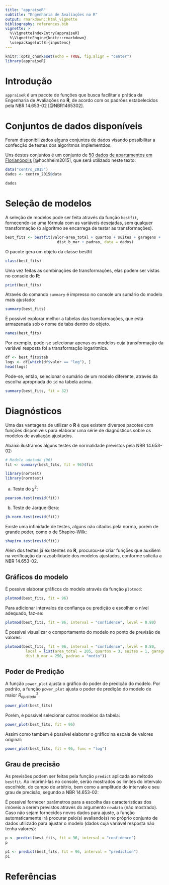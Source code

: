```yaml
---
title: "appraiseR"
subtitle: "Engenharia de Avaliações no R"
output: rmarkdown::html_vignette
bibliography: references.bib
vignette: >
  %\VignetteIndexEntry{appraiseR}
  %\VignetteEngine{knitr::rmarkdown}
  \usepackage[utf8]{inputenc}
---
```


```r
knitr::opts_chunk$set(echo = TRUE, fig.align = "center")
library(appraiseR)
```

# Introdução

`appraiseR` é um pacote de funções que busca facilitar a prática da Engenharia
de Avaliações no **R**, de acordo com os padrões estabelecidos pela 
NBR 14.653-02 [@NBR1465302].

# Conjuntos de dados disponíveis

Foram disponibilizados alguns conjuntos de dados visando possibilitar a
confecção de testes dos algoritmos implementdos.

Uns destes conjuntos é um conjunto de [50 dados de apartamentos em
Florianópolis](https://lfpdroubi.github.io/appraiseR/reference/centro_2015.html)
[@hochheim2015], que será utilizado neste texto:

```r
data("centro_2015")
dados <- centro_2015@data
```

```r
dados
```

# Seleção de modelos

A seleção de modelos pode ser feita através da função `bestfit`, fornecendo-se 
uma fórmula com as variáveis desejadas, sem qualquer transformação (o algoritmo
se encarrega de testar as transformações).

```r
best_fits <- bestfit(valor~area_total + quartos + suites + garagens + 
                       dist_b_mar + padrao, data = dados)
```

O pacote gera um objeto da classe bestfit

```r
class(best_fits)
```

Uma vez feitas as combinações de transformações, elas podem ser vistas no
console do **R**:

```r
print(best_fits)
```
Através do comando `summary` é impresso no console um sumário do modelo mais
ajustado:

```r
summary(best_fits)
```

É possível explorar melhor a tabelas das transformações, que está armazenada sob
o nome de tabs dentro do objeto.

```r
names(best_fits)
```


Por exemplo, pode-se selecionar apenas os modelos cuja transformação da variável
resposta foi a transformação logaritmica.


```r
df <- best_fits$tab
logs <- df[which(df$valor == "log"), ]
head(logs)
```
Pode-se, então, selecionar o sumário de um modelo diferente, através da escolha
apropriada do `id` na tabela acima.

```r
summary(best_fits, fit = 32)
```

# Diagnósticos

Uma das vantagens de utilizar o **R** é que existem diversos pacotes com funções
disponíveis para elaborar uma série de diagnósticos sobre os modelos de
avaliação ajustados.

Abaixo ilustramos alguns testes de normalidade previstos pela NBR 14.653-02:

```r
# Modelo adotado (96)
fit <- summary(best_fits, fit = 96)$fit
```

```r
library(nortest)
library(normtest)
```

a.  Teste do $\chi^2$:

```r
pearson.test(resid(fit))
```
b. Teste de Jarque-Bera:

```r
jb.norm.test(resid(fit))
```

Existe uma infinidade de testes, alguns não citados pela norma, porém de grande
poder, como o de Shapiro-Wilk:

```r
shapiro.test(resid(fit))
```
Além dos testes já existentes no **R**, procurou-se criar funções que auxiliem
na verificação da razoabilidade dos modelos ajustados, conforme solicita a
NBR 14.653-02.

## Gráficos do modelo

É possíve elaborar gráficos do modelo através da função `plotmod`:

```r
plotmod(best_fits, fit = 96)
```

Para adicionar intervalos de confiança ou predição e escolher o nível adequado, 
faz-se:

```r
plotmod(best_fits, fit = 96, interval = "confidence", level = 0.80)
```

É possível visualizar o comportamento do modelo no ponto de previsão de valores:

```r
plotmod(best_fits, fit = 96, interval = "confidence", level = 0.80,
         local = list(area_total = 205, quartos = 3, suites = 1, garagens = 2,
         dist_b_mar = 250, padrao = "medio"))
```


## Poder de Predição

A função `power_plot` ajusta o gráfico do poder de predição do modelo. 
Por padrão, a função `power_plot` ajusta o poder de predição do modelo de maior
$R^2_{ajustado}$. 

```r
power_plot(best_fits)
```

Porém, é possível selecionar outros modelos da tabela:

```r
power_plot(best_fits, fit = 96)
```

Assim como também é possível elaborar o gráfico na escala de valores original:

```r
power_plot(best_fits, fit = 96, func = "log")
```

## Grau de precisão

As previsões podem ser feitas pela função `predict` aplicada ao método `bestfit`.
Ao imprimí-las no console, serão mostrados os limites do intervalo escolhido, 
do campo de arbítrio, bem como a amplitude do intervalo e seu grau de precisão,
segundo a NBR 14.653-02:

É possível fornecer parâmetros para a escolha das características dos imóveis
a serem previstos através do argumento `newdata` (não mostrado). Caso não 
sejam fornecidos novos dados para ajuste, a função automaticamente irá procurar
pelo(s) avaliando(s) no próprio conjunto de dados utilizado para ajustar o 
modelo (dados cuja variável resposta não tenha valores):

```r
p <- predict(best_fits, fit = 96, interval = "confidence")
p
```

```r
p1 <- predict(best_fits, fit = 96, interval = "prediction")
p1
```

# Referências {-}
